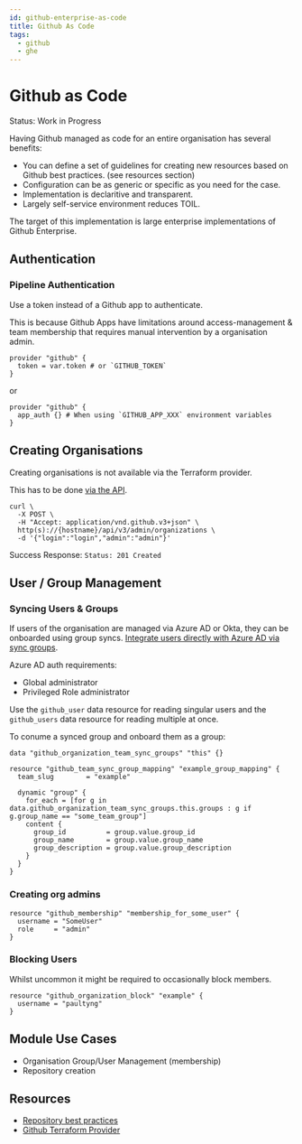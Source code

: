 ---
id: github-enterprise-as-code
title: Github As Code
tags:
  - github
  - ghe
---

# Github as Code

Status: Work in Progress

Having Github managed as code for an entire organisation has several benefits:

* You can define a set of guidelines for creating new resources based on Github best practices. (see resources section)
* Configuration can be as generic or specific as you need for the case.
* Implementation is declaritive and transparent.
* Largely self-service environment reduces TOIL.

The target of this implementation is large enterprise implementations of Github Enterprise.

## Authentication

### Pipeline Authentication
Use a token instead of a Github app to authenticate.

This is because Github Apps have limitations around access-management & team membership that requires manual intervention by a organisation admin.

```
provider "github" {
  token = var.token # or `GITHUB_TOKEN`
}
```

or

```
provider "github" {
  app_auth {} # When using `GITHUB_APP_XXX` environment variables
}
```

## Creating Organisations

Creating organisations is not available via the Terraform provider.

This has to be done [via the API](https://docs.github.com/en/enterprise-server@3.0/rest/reference/enterprise-admin#create-an-organization).

```
curl \
  -X POST \
  -H "Accept: application/vnd.github.v3+json" \
  http(s)://{hostname}/api/v3/admin/organizations \
  -d '{"login":"login","admin":"admin"}'
```

Success Response: `Status: 201 Created`

## User / Group Management


### Syncing Users & Groups

If users of the organisation are managed via Azure AD or Okta, they can be onboarded using group syncs.
[Integrate users directly with Azure AD via sync groups](https://registry.terraform.io/providers/integrations/github/latest/docs/resources/team_sync_group_mapping).

Azure AD auth requirements:
	
* Global administrator
* Privileged Role administrator

Use the `github_user` data resource for reading singular users and the `github_users` data resource for reading multiple at once.

To conume a synced group and onboard them as a group:

```
data "github_organization_team_sync_groups" "this" {}

resource "github_team_sync_group_mapping" "example_group_mapping" {
  team_slug        = "example"

  dynamic "group" {
    for_each = [for g in data.github_organization_team_sync_groups.this.groups : g if g.group_name == "some_team_group"]
    content {
      group_id          = group.value.group_id
      group_name        = group.value.group_name
      group_description = group.value.group_description
    }
  }
}

```

### Creating org admins

```
resource "github_membership" "membership_for_some_user" {
  username = "SomeUser"
  role     = "admin"
}
```

### Blocking Users

Whilst uncommon it might be required to occasionally block members.

```
resource "github_organization_block" "example" {
  username = "paultyng"
}
```

## Module Use Cases

* Organisation Group/User Management (membership)
* Repository creation

## Resources

* [Repository best practices](notes/tech/github/github-repo-best-practices.mdx)
* [Github Terraform Provider](https://registry.terraform.io/providers/integrations/github/latest/docs)
